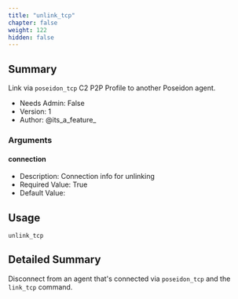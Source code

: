 ```yaml
---
title: "unlink_tcp"
chapter: false
weight: 122
hidden: false
---
```


## Summary
Link via `poseidon_tcp` C2 P2P Profile to another Poseidon agent.
  
- Needs Admin: False  
- Version: 1  
- Author: @its_a_feature_  

### Arguments

#### connection

- Description: Connection info for unlinking
- Required Value: True  
- Default Value:   

## Usage

```
unlink_tcp
```


## Detailed Summary

Disconnect from an agent that's connected via `poseidon_tcp` and the `link_tcp` command.
